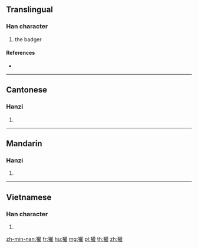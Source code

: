 {{also|貛}}
==Translingual==

===Han character===
{{Han char|rn=94|rad=犬|as=18|sn=21|four=44214|canj=KHTRG}}

# the badger

====References====
* {{Han ref|kx=0721.210|dkj=20798|dj=1133.160|hdz=21378.030|uh=737E|ud=29566|bh=F5DD|bd=62941}}

----

==Cantonese==

===Hanzi===
{{yue-hanzi|jyut=|y=fun1}}

# {{defn|lang=yue|sort=犬18}}

----

==Mandarin==

===Hanzi===
{{cmn-hanzi|pin=[[huān]] ([[huan1]])|wg=huan<sup>1</sup>}}

# {{defn|lang=cmn|sort=犬18}}

----

==Vietnamese==

===Han character===
{{vi-hantu|[[hoan]]|rs=犬18}}

# {{defn|lang=vi|sort=犬18}}

[[zh-min-nan:獾]]
[[fr:獾]]
[[hu:獾]]
[[mg:獾]]
[[pl:獾]]
[[th:獾]]
[[zh:獾]]
